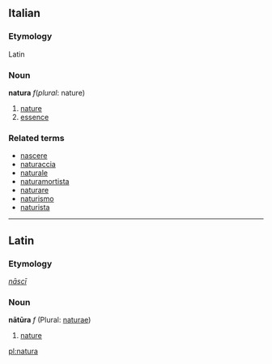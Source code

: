 ==Italian==
===Etymology===
Latin
===Noun===
'''natura''' ''f''(''plural'': nature)

# [[nature]]
# [[essence]]

===Related terms===
*[[nascere]]
*[[naturaccia]]
*[[naturale]]
*[[naturamortista]]
*[[naturare]]
*[[naturismo]]
*[[naturista]]

----
==Latin==
===Etymology===
''[[nasci|nāscī]]''
===Noun===
'''nātūra''' ''f'' (Plural: [[naturae]])

#[[nature]]

[[pl:natura]]